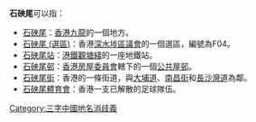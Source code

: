 '''石硤尾'''可以指：
* [[石硤尾|石硤尾]]：[[香港|香港]][[九龍|九龍]]的一個地方。
* [[石硤尾_(選區)|石硤尾 (選區)]]：香港[[深水埗區議會|深水埗區議會]]的一個選區，編號為F04。
* [[石硤尾站|石硤尾站]]：[[港鐵|港鐵]][[觀塘綫|觀塘綫]]的一座地鐵站。
* [[石硤尾邨|石硤尾邨]]：[[香港房屋委員會|香港房屋委員會]]轄下的一個[[香港公共屋邨|公共屋邨]]。
* [[石硤尾街|石硤尾街]]：香港的一條街道，與[[大埔道|大埔道]]、[[南昌街_(香港)|南昌街]]和[[長沙灣道|長沙灣道]]為鄰。
* [[石硤尾體育會|石硤尾體育會]]：香港一支已解散的足球隊伍。

{{消歧義}}

[[Category:三字中國地名消歧義|Category:三字中國地名消歧義]]